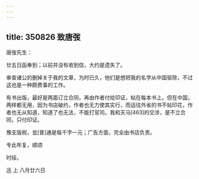 ```yaml
---
---
---
```

title: 350826 致唐弢
---




唐弢先生：

廿五日函奉到；以前并没有收到信，大约是遗失了。

审查诸公的删掉关于我的文章，为时已久，他们是想把我的名字从中国驱除，不过这也是一种颇费事的工作。

有书出版，最好是两面订立合同，再由作者付给印证，帖在每本书上。但在中国，两样都无用，因为书店破约，作者也无力使其实行，而运往外省的书不帖印花，作者也无从知道，知道了也无法，不能打官司。我和天马[463]的交涉，是不立合同，只付印证。

豫支版税，並[普]通是每千字一元；广告方面，完全由书店负责。

专此布复，顺颂

时绥。

迅 上 八月廿六日